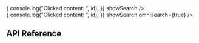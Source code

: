 
<Meta title="Experiences / DiscoverTab" />

<Preview>
  <Story name="DiscoverTab">
    <div style={{ display: "flex", height: "100vh" }}>
      <StoryBookVirtaContext
        algoliaClient={new MockAlgoliaClient()}
        analyticsClient={new MockAnalyticsClient()}
        client={new MockPAClient()}
      >
        <DiscoverTab
          virtaId={"mock-virta-id"}
          handleOpenContent={(id) => {
            console.log("Clicked content: ", id);
          }}
          showSearch
        />
      </StoryBookVirtaContext>
    </div>
  </Story>
</Preview>

<Preview>
  <Story name="DiscoverTab - Omnisearch">
    <div style={{ display: "flex", height: "100vh" }}>
      <StoryBookVirtaContext
        algoliaClient={new MockAlgoliaClient()}
        analyticsClient={new MockAnalyticsClient()}
        client={new MockPAClient()}
      >
        <DiscoverTab
          virtaId={"mock-virta-id"}
          handleOpenContent={(id) => {
            console.log("Clicked content: ", id);
          }}
          showSearch
          omnisearch={true}
        />
      </StoryBookVirtaContext>
    </div>
  </Story>
</Preview>

## API Reference

<Props of={DiscoverTab} />
